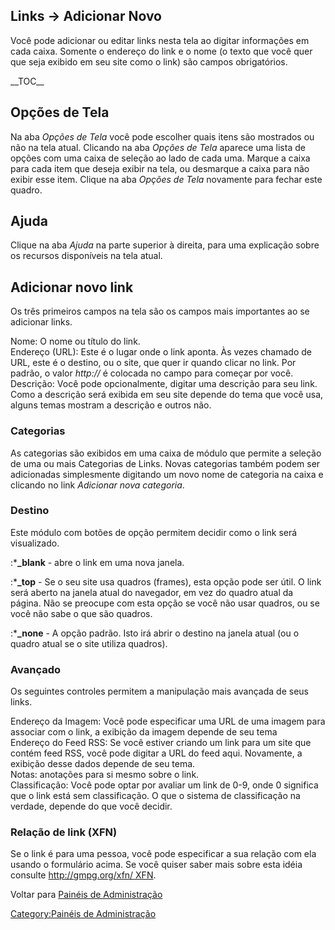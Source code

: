 {{Languages|
{{en|Links Add New SubPanel}}
{{ja|Links Add New SubPanel}}
{{pt-br|Painel Links-Adicionar Novo}}
}}
{{Comunidade WP-Brasil}}
{{Caixa-full-border|Nota|A partir da versão 3.5, a o gerenciador de links (blogroll) ficará escondido para novas instalações e quaisquer instalações existentes do WordPress que não criaram nenhum link no gerenciados. 

Se você está atualizando a partir de uma versão anterior do WordPress e possui link guardados no gerenciador, ele vai continuar a aparecendo no menu da esquerda, normalmente. 

Se você gostaria de ativar o gerenciador em sua instalação você pode baixar e instalar o plugin [http://wordpress.org/extend/plugins/link-manager/ Link Manager]. Esta página ainda é relevante para qualquer usuário com um Gestor de ligações existentes ou com o plugin instalado.}}

==Links &rarr; Adicionar Novo==
Você pode adicionar ou editar links nesta tela ao digitar informações em cada caixa. Somente o endereço do link e o nome (o texto que você quer que seja exibido em seu site como o link) são campos obrigatórios.

{{Imagens|[[Image:painel-links-adicionar.png|750px]]|O painel para adicionar links }}
__TOC__

==Opções de Tela==
Na aba ''Opções de Tela'' você pode escolher quais itens são mostrados ou não na tela atual. Clicando na aba ''Opções de Tela'' aparece uma lista de opções com uma caixa de seleção ao lado de cada uma. Marque a caixa para cada item que deseja exibir na tela, ou desmarque a caixa para não exibir esse item. Clique na aba ''Opções de Tela'' novamente para fechar este quadro.

==Ajuda==
Clique na aba ''Ajuda'' na parte superior à direita, para uma explicação sobre os recursos disponíveis na tela atual.

==Adicionar novo link==
Os três primeiros campos na tela são os campos mais importantes ao se adicionar links.

; Nome: O nome ou título do link.
; Endereço (URL): Este é o lugar onde o link aponta. Às vezes chamado de URL, este é o destino, ou o site, que quer ir quando clicar no link. Por padrão, o valor ''<nowiki> http://</nowiki>'' é colocada no campo para começar por você.
; Descrição: Você pode opcionalmente, digitar uma descrição para seu link. Como a descrição será exibida em seu site depende do tema que você usa, alguns temas mostram a descrição e outros não.

===Categorias ===
As categorias são exibidos em uma caixa de módulo que permite a seleção de uma ou mais Categorias de Links. Novas categorias também podem ser adicionadas simplesmente digitando um novo nome de categoria na caixa e clicando no link ''Adicionar nova categoria''.

===Destino===
Este módulo com botões de opção permitem decidir como o link será visualizado.

:*'''_blank''' - abre o link em uma nova janela.
:*'''_top''' - Se o seu site usa quadros (frames), esta opção pode ser útil. O link será aberto na janela atual do navegador, em vez do quadro atual da página. Não se preocupe com esta opção se você não usar quadros, ou se você não sabe o que são quadros.
:*'''_none''' - A opção padrão. Isto irá abrir o destino na janela atual (ou o quadro atual se o site utiliza quadros).

===Avançado===
Os seguintes controles permitem a manipulação mais avançada de seus links.

;Endereço da Imagem: Você pode especificar uma URL de uma imagem para associar com o link, a exibição da imagem depende de seu tema
;Endereço do Feed RSS: Se você estiver criando um link para um site que contém feed RSS, você pode digitar a URL do feed aqui. Novamente, a exibição desse dados depende de seu tema.
;Notas: anotações para si mesmo sobre o link.
;Classificação: Você pode optar por avaliar um link de 0-9, onde 0 significa que o link está sem classificação. O que o sistema de classificação na verdade, depende do que você decidir.

===Relação de link (XFN)===
Se o link é para uma pessoa, você pode especificar a sua relação com ela usando o formulário acima. Se você quiser saber mais sobre esta idéia consulte [[http://gmpg.org/xfn/ XFN]].

Voltar para [[pt-br:Painéis de Administração| Painéis de Administração]]


[[Category:Painéis de Administração]]
{{DEFAULTSORT:L}}